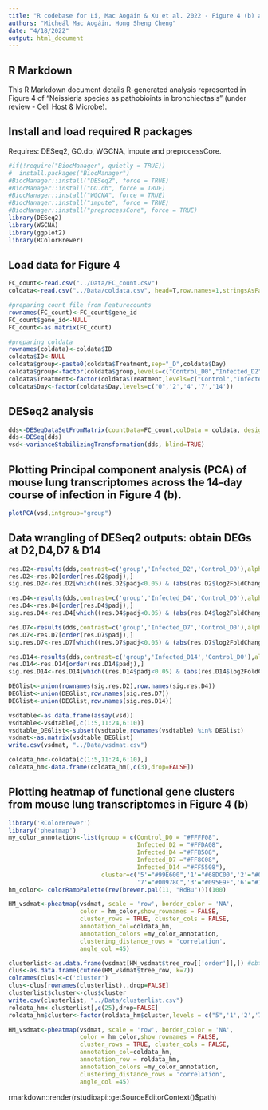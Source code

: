 ```yaml
---
title: "R codebase for Li, Mac Aogáin & Xu et al. 2022 - Figure 4 (b) and (c)"
authors: "Micheál Mac Aogáin, Hong Sheng Cheng"
date: "4/18/2022"
output: html_document
---
```


## R Markdown
This R Markdown document details R-generated analysis represented in Figure 4 of "Neissieria species as pathobioints in bronchiectasis" (under review - Cell Host & Microbe).

## Install and load required R packages
Requires: DESeq2, GO.db, WGCNA, impute and preprocessCore.
```r
#if(!require("BiocManager", quietly = TRUE))
#  install.packages("BiocManager")
#BiocManager::install("DESeq2", force = TRUE)
#BiocManager::install("GO.db", force = TRUE)
#BiocManager::install("WGCNA", force = TRUE)
#BiocManager::install("impute", force = TRUE)
#BiocManager::install("preprocessCore", force = TRUE)
library(DESeq2)
library(WGCNA)
library(ggplot2)
library(RColorBrewer)
```

## Load data for Figure 4
```r
FC_count<-read.csv("../Data/FC_count.csv")
coldata<-read.csv("../Data/coldata.csv", head=T,row.names=1,stringsAsFactors = FALSE)

#preparing count file from Featurecounts
rownames(FC_count)<-FC_count$gene_id
FC_count$gene_id<-NULL
FC_count<-as.matrix(FC_count)

#preparing coldata
rownames(coldata)<-coldata$ID
coldata$ID<-NULL
coldata$group<-paste0(coldata$Treatment,sep="_D",coldata$Day)
coldata$group<-factor(coldata$group,levels=c("Control_D0","Infected_D2","Infected_D4","Infected_D7","Infected_D14"))
coldata$Treatment<-factor(coldata$Treatment,levels=c("Control","Infected"))
coldata$Day<-factor(coldata$Day,levels=c("0",'2','4','7','14'))

```

## DESeq2 analysis
```r
dds<-DESeqDataSetFromMatrix(countData=FC_count,colData = coldata, design=~group)
dds<-DESeq(dds)
vsd<-varianceStabilizingTransformation(dds, blind=TRUE)
```

## Plotting Principal component analysis (PCA) of mouse lung transcriptomes across the 14-day course of infection in Figure 4 (b).
```r
plotPCA(vsd,intgroup="group")
```

## Data wrangling of DESeq2 outputs: obtain DEGs at D2,D4,D7 & D14
```r
res.D2<-results(dds,contrast=c('group','Infected_D2','Control_D0'),alpha=0.05)
res.D2<-res.D2[order(res.D2$padj),]
sig.res.D2<-res.D2[which((res.D2$padj<0.05) & (abs(res.D2$log2FoldChange)>1)),]

res.D4<-results(dds,contrast=c('group','Infected_D4','Control_D0'),alpha=0.05)
res.D4<-res.D4[order(res.D4$padj),]
sig.res.D4<-res.D4[which((res.D4$padj<0.05) & (abs(res.D4$log2FoldChange)>1)),]

res.D7<-results(dds,contrast=c('group','Infected_D7','Control_D0'),alpha=0.05)
res.D7<-res.D7[order(res.D7$padj),]
sig.res.D7<-res.D7[which((res.D7$padj<0.05) & (abs(res.D7$log2FoldChange)>1)),]

res.D14<-results(dds,contrast=c('group','Infected_D14','Control_D0'),alpha=0.05)
res.D14<-res.D14[order(res.D14$padj),]
sig.res.D14<-res.D14[which((res.D14$padj<0.05) & (abs(res.D14$log2FoldChange)>1)),]

DEGlist<-union(rownames(sig.res.D2),row.names(sig.res.D4))
DEGlist<-union(DEGlist,row.names(sig.res.D7))
DEGlist<-union(DEGlist,row.names(sig.res.D14))

vsdtable<-as.data.frame(assay(vsd))
vsdtable<-vsdtable[,c(1:5,11:24,6:10)]
vsdtable_DEGlist<-subset(vsdtable,rownames(vsdtable) %in% DEGlist)
vsdmat<-as.matrix(vsdtable_DEGlist)
write.csv(vsdmat, "../Data/vsdmat.csv")

coldata_hm<-coldata[c(1:5,11:24,6:10),]
coldata_hm<-data.frame(coldata_hm[,c(3),drop=FALSE])

```

## Plotting heatmap of functional gene clusters from mouse lung transcriptomes in Figure 4 (b)
```r
library('RColorBrewer')
library('pheatmap')
my_color_annotation<-list(group = c(Control_D0 = "#FFFF08", 
                                    Infected_D2 = "#FFDA08",
                                    Infected_D4 ="#FFB508",
                                    Infected_D7 ="#FF8C08",
                                    Infected_D14 ="#FF5508"),
                          cluster=c('5'="#99E600",'1'="#68DC00",'2'="#00D43D",
                                    '7'="#00978C",'3'="#095E9F",'6'="#132AA9",'4'="#6D08A5"))
hm_color<- colorRampPalette(rev(brewer.pal(11, "RdBu")))(100)

HM_vsdmat<-pheatmap(vsdmat, scale = 'row', border_color = 'NA',
                    color = hm_color,show_rownames = FALSE,
                    cluster_rows = TRUE, cluster_cols = FALSE,
                    annotation_col=coldata_hm,
                    annotation_colors =my_color_annotation,
                    clustering_distance_rows = 'correlation',
                    angle_col =45)

clusterlist<-as.data.frame(vsdmat[HM_vsdmat$tree_row[['order']],]) #obtain gene clusters #each gene cluster is exported for functional enrichment analysis
clus<-as.data.frame(cutree(HM_vsdmat$tree_row, k=7))
colnames(clus)<-c('cluster')
clus<-clus[rownames(clusterlist),,drop=FALSE]
clusterlist$cluster<-clus$cluster
write.csv(clusterlist, "../Data/clusterlist.csv")
roldata_hm<-clusterlist[,c(25),drop=FALSE]
roldata_hm$cluster<-factor(roldata_hm$cluster,levels = c("5",'1','2','7','3','6','4'))

HM_vsdmat<-pheatmap(vsdmat, scale = 'row', border_color = 'NA',
                    color = hm_color,show_rownames = FALSE,
                    cluster_rows = TRUE, cluster_cols = FALSE,
                    annotation_col=coldata_hm,
                    annotation_row = roldata_hm,
                    annotation_colors =my_color_annotation,
                    clustering_distance_rows = 'correlation',
                    angle_col =45)
```

rmarkdown::render(rstudioapi::getSourceEditorContext()$path)

